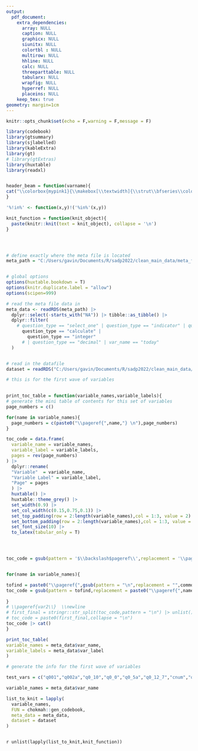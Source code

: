 ```yaml
---
output:
  pdf_document:
    extra_dependencies: 
      array: NULL
      caption: NULL
      graphicx: NULL
      siunitx: NULL
      colortbl : NULL
      multirow: NULL
      hhline: NULL
      calc: NULL
      threeparttable: NULL
      tabularx: NULL
      wrapfig: NULL
      hyperref: NULL
      placeins: NULL
    keep_tex: true
geometry: margin=1cm
---
```


```r
knitr::opts_chunk$set(echo = F,warning = F,message = F)
```

```{=latex}

\definecolor{mypink1}{RGB}{202, 200, 72}
\setlength{\footskip}{-1pt}
\definecolor{titlecolor}{RGB}{86,193,166}
\colorlet{shadecolor}{gray!40}

```

```{=latex}

\newgeometry{left=2.5cm, right=2cm,bottom = 3cm}

\begin{titlepage} % Suppresses displaying the page number on the title page and the subsequent page counts as page 1


	
	%------------------------------------------------
	%	Grey title box
	%------------------------------------------------
	
	\colorbox{titlecolor}{
		\parbox[t]{0.93\textwidth}{ % Outer full width box
			\parbox[t]{0.91\textwidth}{ % Inner box for inner right text margin
				\raggedleft % Right align the text
				\fontsize{50pt}{80pt}\selectfont % Title font size, the first argument is the font size and the second is the line spacing, adjust depending on title length
				\vspace{0.7cm} % Space between the start of the title and the top of the grey box
				
				Study Title\\
				and\\
				Information\\
			 \vspace{4cm}
			
				Codebook for dataset\\
				
				\vspace{0.7cm} % Space between the end of the title and the bottom of the grey box
			}
		}
	}
	
	\vfill % Space between the title box and author information
	
	%------------------------------------------------
	%	Author name and information
	%------------------------------------------------
	
	\parbox[t]{0.93\textwidth}{ % Box to inset this section slightly
		\raggedleft % Right align the text
		\Large % Increase the font size
		{\Large B.J. Blazkowicz}\\[4pt] % Extra space after name
		Department Name\\
		Institution Name\\[4pt] % Extra space before URL
		\texttt{LaTeXTemplates.com}\\
		
		\hfill\rule{0.2\linewidth}{1pt}% Horizontal line, first argument width, second thickness
	}
	
\end{titlepage}

\restoregeometry
\setlength{\footskip}{-1pt}

```




```r

library(codebook)
library(gtsummary)
library(sjlabelled)
library(kableExtra)
library(gt)
# library(gtExtras)
library(huxtable)
library(readxl)


header_beam = function(varname){
cat("\\colorbox{mypink1}{\\makebox[\\textwidth]{\\strut\\bfseries\\color{black} ",varname,"}}")
}

'%!in%' <- function(x,y)!('%in%'(x,y))

knit_function = function(knit_object){
  paste(knitr::knit(text = knit_object), collapse = '\n')
}




# define exactly where the meta file is located 
meta_path = "C:/Users/gavin/Documents/R/sadp2022/clean_main_data/meta_files/meta_data.rds"


# global options 
options(huxtable.bookdown = T)
options(knitr.duplicate.label = "allow")
options(scipen=999)

```



```r

# read the meta file data in 
meta_data <- readRDS(meta_path) |>
  dplyr::select(-starts_with("NA")) |> tibble::as_tibble() |>
  dplyr::filter(
    # question_type == "select_one" | question_type == "indicator" | question_type == "text" |
      question_type == "calculate" |
        question_type == "integer" 
      # | question_type == "decimal" | var_name == "today"
  )


# read in the datafile
dataset = readRDS("C:/Users/gavin/Documents/R/sadp2022/clean_main_data/cleaned_datafiles/dataset.rds")

```







\newgeometry{left=2.5cm, right=2cm,bottom = 3cm}

```r
# this is for the first wave of variables

  
print_toc_table = function(variable_names,variable_labels){
# generate the mini table of contents for this set of variables 
page_numbers = c()

for(name in variable_names){
  page_numbers = c(paste0("\\pageref{",name,"} \n"),page_numbers)
}

toc_code = data.frame(
  variable_name = variable_names,
  variable_label = variable_labels,
  pages = rev(page_numbers)
) |>
  dplyr::rename(
  "Variable"  = variable_name,
  "Variable Label" = variable_label,
  "Page" = pages
  ) |> 
  huxtable() |>
  huxtable::theme_grey() |> 
  set_width(0.9) |>
  set_col_width(c(0.15,0.75,0.1)) |> 
  set_top_padding(row = 2:length(variable_names),col = 1:3, value = 2) |> 
  set_bottom_padding(row = 2:length(variable_names),col = 1:3, value = 2) |>
  set_font_size(10) |> 
  to_latex(tabular_only = T) 




toc_code = gsub(pattern = '$\\backslash$pageref\\',replacement = '\\pageref',toc_code,fixed = T)


for(name in variable_names){

tofind = paste0("\\pageref{",gsub(pattern = "\n",replacement = "",commonmark::markdown_latex(name)),"\\}  \\newline")
toc_code = gsub(pattern = tofind,replacement = paste0("\\pageref{",name,"}"),toc_code,fixed = T)
    
}
# \\pageref{var2\\}  \\newline
# first_final = stringr::str_split(toc_code,pattern = "\n") |> unlist()
# toc_code = paste0(first_final,collapse = "\n")
toc_code |> cat()
}


```




```r

print_toc_table(
variable_names = meta_data$var_name,
variable_labels = meta_data$var_label
)


```



\restoregeometry
\setlength{\footskip}{-1pt}

\newpage


```r

# generate the info for the first wave of variables

test_vars = c("q001","q002a","q0_10","q0_0","q0_5a","q0_12_7","cnum","q4_30_2","q4_33","today")

variable_names = meta_data$var_name

list_to_knit = lapply(
  variable_names,
  FUN = chokmah::gen_codebook,
  meta_data = meta_data,
  dataset = dataset
)



```

`r unlist(lapply(list_to_knit,knit_function))`

